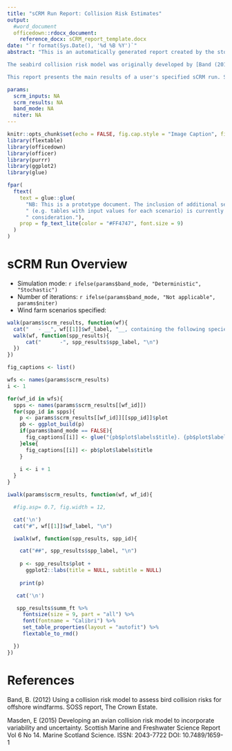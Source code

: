 ```yaml
---
title: "sCRM Run Report: Collision Risk Estimates"
output: 
  #word_document
  officedown::rdocx_document:
    reference_docx: sCRM_report_template.docx
date: "`r format(Sys.Date(), '%d %B %Y')`"
abstract: "This is an automatically generated report created by the stochastic Collision Risk Model (sCRM) web application ([website](https://dmpstats.shinyapps.io/sCRM), [repository](https://github.com/dmpstats/sCRM)), which acts as a wrapper for the `{stochLAB}` [package](https://www.github.com/HiDef-Aerial-Surveying/stochLAB).

The seabird collision risk model was originally developed by [Band (2012)](https://www.bto.org/sites/default/files/u28/downloads/Projects/Final_Report_SOSS02_Band1ModelGuidance.pdf), and subsequently extended by [Masden (2015)](https://data.marine.gov.scot/dataset/developing-avian-collision-risk-model-incorporate-variability-and-uncertainty) to incorporate uncertainty of input parameters in collision estimates.

This report presents the main results of a user's specified sCRM run. Summary graphs and tables are provided for each one of the species considered within the specified wind farm scenarios."

params:
  scrm_inputs: NA
  scrm_results: NA
  band_mode: NA
  niter: NA
---
```


```r
knitr::opts_chunk$set(echo = FALSE, fig.cap.style = "Image Caption", fig.topcaption = TRUE)
library(flextable)
library(officedown)
library(officer)
library(purrr)
library(ggplot2)
library(glue)

```


```r
fpar(
  ftext(
    text = glue::glue(
      "NB: This is a prototype document. The inclusion of additional sections",
      " (e.g. tables with input values for each scenario) is currently under",
      " consideration."),  
    prop = fp_text_lite(color = "#FF4747", font.size = 9)
  )
)
```


# sCRM Run Overview


- Simulation mode: `r ifelse(params$band_mode, "Deterministic", "Stochastic")`
- Number of iterations: `r ifelse(params$band_mode, "Not applicable", params$niter)`
- Wind farm scenarios specified:


```r
walk(params$scrm_results, function(wf){
  cat("   - __", wf[[1]]$wf_label, "__, containing the following species: \n", sep = "")
  walk(wf, function(spp_results){
      cat("      -", spp_results$spp_label, "\n")
  })
})


```



```r
fig_captions <- list()

wfs <- names(params$scrm_results)
i <- 1

for(wf_id in wfs){
  spps <- names(params$scrm_results[[wf_id]])
  for(spp_id in spps){
    p <- params$scrm_results[[wf_id]][[spp_id]]$plot
    pb <- ggplot_build(p)
    if(params$band_mode == FALSE){
      fig_captions[[i]] <- glue("{pb$plot$labels$title}. {pb$plot$labels$subtitle}")  
    }else{
      fig_captions[[i]] <- pb$plot$labels$title
    }
    
    i <- i + 1
  }
}
```




```r

iwalk(params$scrm_results, function(wf, wf_id){

  #fig.asp= 0.7, fig.width = 12,

  cat('\n')
  cat("#", wf[[1]]$wf_label, "\n")

  iwalk(wf, function(spp_results, spp_id){

    cat("##", spp_results$spp_label, "\n")
    
    p <- spp_results$plot +
      ggplot2::labs(title = NULL, subtitle = NULL)
    
    print(p)

   cat('\n')

   spp_results$summ_ft %>%
     fontsize(size = 9, part = "all") %>%
     font(fontname = "Calibri") %>%
     set_table_properties(layout = "autofit") %>%
     flextable_to_rmd()

  })
})

```



# References

Band, B. (2012) Using a collision risk model to assess bird collision risks for offshore windfarms. SOSS report, The Crown Estate.

Masden, E (2015) Developing an avian collision risk model to incorporate variability and uncertainty. Scottish Marine and Freshwater Science Report Vol 6 No 14. Marine Scotland Science. ISSN: 2043-7722 DOI: 10.7489/1659-1



